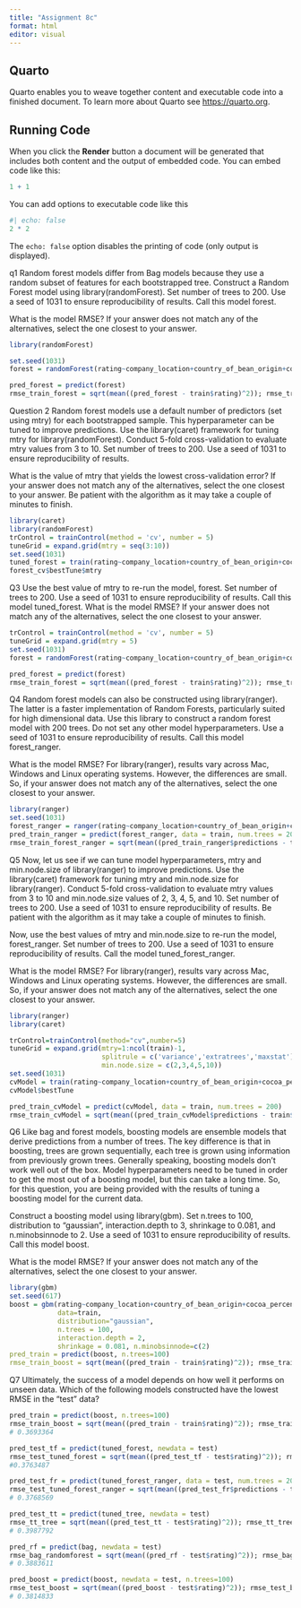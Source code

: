 ```yaml
---
title: "Assignment 8c"
format: html
editor: visual
---
```


## Quarto

Quarto enables you to weave together content and executable code into a finished document. To learn more about Quarto see <https://quarto.org>.

## Running Code

When you click the **Render** button a document will be generated that includes both content and the output of embedded code. You can embed code like this:

```r
1 + 1
```

You can add options to executable code like this

```r
#| echo: false
2 * 2
```

The `echo: false` option disables the printing of code (only output is displayed).


q1 Random forest models differ from Bag models because they use a random subset of features for each bootstrapped tree. Construct a Random Forest model using library(randomForest). Set number of trees to 200. Use a seed of 1031 to ensure reproducibility of results. Call this model forest.

What is the model RMSE? If your answer does not match any of the alternatives, select the one closest to your answer.

```r
library(randomForest)
```


```r
set.seed(1031)
forest = randomForest(rating~company_location+country_of_bean_origin+cocoa_percent+ingredient_Beans+ingredient_Sugar+ingredient_Cocoa_Butter+ingredient_vanilla+ingredient_lecithin+ingredient_salt+sweet+nutty+cocoa+roasty+earthy+creamy+sandy+fatty+floral+intense+spicy+sour+vanilla+fruit+molasses+woody+sticky+coffee+rich+dried.fruit, train, ntree = 200)

pred_forest = predict(forest)
rmse_train_forest = sqrt(mean((pred_forest - train$rating)^2)); rmse_train_forest

```

Question 2
Random forest models use a default number of predictors (set using mtry) for each bootstrapped sample. This hyperparameter can be tuned to improve predictions. Use the library(caret) framework for tuning mtry for library(randomForest). Conduct 5-fold cross-validation to evaluate mtry values from 3 to 10. Set number of trees to 200. Use a seed of 1031 to ensure reproducibility of results.

What is the value of mtry that yields the lowest cross-validation error? If your answer does not match any of the alternatives, select the one closest to your answer. Be patient with the algorithm as it may take a couple of minutes to finish.

```r
library(caret)
library(randomForest)
trControl = trainControl(method = 'cv', number = 5)
tuneGrid = expand.grid(mtry = seq(3:10))
set.seed(1031)
tuned_forest = train(rating~company_location+country_of_bean_origin+cocoa_percent+ingredient_Beans+ingredient_Sugar+ingredient_Cocoa_Butter+ingredient_vanilla+ingredient_lecithin+ingredient_salt+sweet+nutty+cocoa+roasty+earthy+creamy+sandy+fatty+floral+intense+spicy+sour+vanilla+fruit+molasses+woody+sticky+coffee+rich+dried.fruit, data = train, method = 'rf', trControl = trControl, tuneGrid = tuneGrid, ntree = 200)
forest_cv$bestTune$mtry


```

Q3 Use the best value of mtry to re-run the model, forest. Set number of trees to 200. Use a seed of 1031 to ensure reproducibility of results. Call this model tuned_forest. What is the model RMSE? If your answer does not match any of the alternatives, select the one closest to your answer.


```r
trControl = trainControl(method = 'cv', number = 5)
tuneGrid = expand.grid(mtry = 5)
set.seed(1031)
forest = randomForest(rating~company_location+country_of_bean_origin+cocoa_percent+ingredient_Beans+ingredient_Sugar+ingredient_Cocoa_Butter+ingredient_vanilla+ingredient_lecithin+ingredient_salt+sweet+nutty+cocoa+roasty+earthy+creamy+sandy+fatty+floral+intense+spicy+sour+vanilla+fruit+molasses+woody+sticky+coffee+rich+dried.fruit, data = train, method = 'rf', trControl = trControl, tuneGrid = tuneGrid, mtry =5, ntree = 200)

pred_forest = predict(forest)
rmse_train_forest = sqrt(mean((pred_forest - train$rating)^2)); rmse_train_forest

```


Q4 Random forest models can also be constructed using library(ranger). The latter is a faster implementation of Random Forests, particularly suited for high dimensional data. Use this library to construct a random forest model with 200 trees. Do not set any other model hyperparameters. Use a seed of 1031 to ensure reproducibility of results. Call this model forest_ranger.

What is the model RMSE? For library(ranger), results vary across Mac, Windows and Linux operating systems. However, the differences are small. So, if your answer does not match any of the alternatives, select the one closest to your answer.

```r
library(ranger)
set.seed(1031)
forest_ranger = ranger(rating~company_location+country_of_bean_origin+cocoa_percent+ingredient_Beans+ingredient_Sugar+ingredient_Cocoa_Butter+ingredient_vanilla+ingredient_lecithin+ingredient_salt+sweet+nutty+cocoa+roasty+earthy+creamy+sandy+fatty+floral+intense+spicy+sour+vanilla+fruit+molasses+woody+sticky+coffee+rich+dried.fruit, data = train, num.trees = 200)
pred_train_ranger = predict(forest_ranger, data = train, num.trees = 200)
rmse_train_forest_ranger = sqrt(mean((pred_train_ranger$predictions - train$rating)^2)); rmse_train_forest_ranger
```


Q5
Now, let us see if we can tune model hyperparameters, mtry and min.node.size of library(ranger) to improve predictions. Use the library(caret) framework for tuning mtry and min.node.size for library(ranger). Conduct 5-fold cross-validation to evaluate mtry values from 3 to 10 and min.node.size values of 2, 3, 4, 5, and 10. Set number of trees to 200. Use a seed of 1031 to ensure reproducibility of results. Be patient with the algorithm as it may take a couple of minutes to finish.

Now, use the best values of mtry and min.node.size to re-run the model, forest_ranger. Set number of trees to 200. Use a seed of 1031 to ensure reproducibility of results. Call the model tuned_forest_ranger.

What is the model RMSE? For library(ranger), results vary across Mac, Windows and Linux operating systems. However, the differences are small. So, if your answer does not match any of the alternatives, select the one closest to your answer.

```r
library(ranger)
library(caret)

trControl=trainControl(method="cv",number=5)
tuneGrid = expand.grid(mtry=1:ncol(train)-1, 
                       splitrule = c('variance','extratrees','maxstat'), 
                       min.node.size = c(2,3,4,5,10))
set.seed(1031)
cvModel = train(rating~company_location+country_of_bean_origin+cocoa_percent+ingredient_Beans+ingredient_Sugar+ingredient_Cocoa_Butter+ingredient_vanilla+ingredient_lecithin+ingredient_salt+sweet+nutty+cocoa+roasty+earthy+creamy+sandy+fatty+floral+intense+spicy+sour+vanilla+fruit+molasses+woody+sticky+coffee+rich+dried.fruit, data=train, method="ranger", num.trees=200, trControl=trControl, tuneGrid=tuneGrid)
cvModel$bestTune

pred_train_cvModel = predict(cvModel, data = train, num.trees = 200)
rmse_train_cvModel = sqrt(mean((pred_train_cvModel$predictions - train$rating)^2)); rmse_train_cvModel

```

Q6 Like bag and forest models, boosting models are ensemble models that derive predictions from a number of trees. The key difference is that in boosting, trees are grown sequentially, each tree is grown using information from previously grown trees. Generally speaking, boosting models don't work well out of the box. Model hyperparameters need to be tuned in order to get the most out of a boosting model, but this can take a long time. So, for this question, you are being provided with the results of tuning a boosting model for the current data.

Construct a boosting model using library(gbm). Set n.trees to 100, distribution to "gaussian", interaction.depth to 3, shrinkage to 0.081, and n.minobsinnode to 2. Use a seed of 1031 to ensure reproducibility of results. Call this model boost.

What is the model RMSE? If your answer does not match any of the alternatives, select the one closest to your answer.

```r
library(gbm)
set.seed(617)
boost = gbm(rating~company_location+country_of_bean_origin+cocoa_percent+ingredient_Beans+ingredient_Sugar+ingredient_Cocoa_Butter+ingredient_vanilla+ingredient_lecithin+ingredient_salt+sweet+nutty+cocoa+roasty+earthy+creamy+sandy+fatty+floral+intense+spicy+sour+vanilla+fruit+molasses+woody+sticky+coffee+rich+dried.fruit,
            data=train,
            distribution="gaussian",
            n.trees = 100,
            interaction.depth = 2,
            shrinkage = 0.081, n.minobsinnode=c(2)
pred_train = predict(boost, n.trees=100)
rmse_train_boost = sqrt(mean((pred_train - train$rating)^2)); rmse_train_boost
```




Q7 Ultimately, the success of a model depends on how well it performs on unseen data. Which of the following models constructed have the lowest RMSE in the "test" data?

```r
pred_train = predict(boost, n.trees=100)
rmse_train_boost = sqrt(mean((pred_train - train$rating)^2)); rmse_train_boost
# 0.3693364

pred_test_tf = predict(tuned_forest, newdata = test)
rmse_test_tuned_forest = sqrt(mean((pred_test_tf - test$rating)^2)); rmse_test_tuned_forest
#0.3763487 

pred_test_fr = predict(tuned_forest_ranger, data = test, num.trees = 200)
rmse_test_tuned_forest_ranger = sqrt(mean((pred_test_fr$predictions - test$rating)^2)); rmse_test_tuned_forest_ranger
# 0.3768569

pred_test_tt = predict(tuned_tree, newdata = test)
rmse_tt_tree = sqrt(mean((pred_test_tt - test$rating)^2)); rmse_tt_tree
# 0.3987792

pred_rf = predict(bag, newdata = test)
rmse_bag_randomforest = sqrt(mean((pred_rf - test$rating)^2)); rmse_bag_randomforest
# 0.3883611

pred_boost = predict(boost, newdata = test, n.trees=100)
rmse_test_boost = sqrt(mean((pred_boost - test$rating)^2)); rmse_test_boost
# 0.3814833

```

